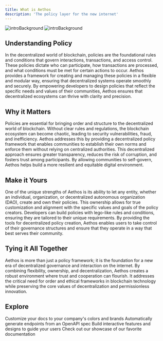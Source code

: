```yaml
---
title: What is Aethos
description: 'The policy layer for the new internet'
---
```


<Frame>
    <img
      className="block dark:hidden"
      src="/images/introBackground.png"
      alt="introBackground"
    />
    <img
      className="hidden dark:block"
      src="/images/introBackground.png"
      alt="introBackground"
    />
</Frame>

## Understanding Policy
In the decentralized world of blockchain, policies are the foundational rules and conditions that
govern interactions, transactions, and access control. These policies dictate who can participate,
how transactions are processed, and what conditions must be met for certain actions to occur.
Aethos provides a framework for creating and managing these policies in a flexible and modular way,
ensuring that decentralized systems operate smoothly and securely. By empowering developers to
design policies that reflect the specific needs and values of their communities, Aethos ensures
that decentralized ecosystems can thrive with clarity and precision.

## Why it Matters
Policies are essential for bringing order and structure to the decentralized world of blockchain.
Without clear rules and regulations, the blockchain ecosystem can become chaotic, leading to security
vulnerabilities, fraud, and inefficiency. Aethos addresses this by providing a decentralized
policy framework that enables communities to establish their own norms and enforce them without
relying on centralized authorities. This decentralized approach ensures greater transparency,
reduces the risk of corruption, and fosters trust among participants. By allowing communities to
self-govern, Aethos helps build a more resilient and equitable digital environment.

## Make it Yours
One of the unique strengths of Aethos is its ability to let any entity, whether an individual,
organization, or decentralized autonomous organization (DAO), create and own their policies.
This ownership allows for true customization and alignment with the specific values and goals of
the policy creators. Developers can build policies with lego-like rules and conditions,
ensuring they are tailored to their unique requirements. By providing the tools for decentralized
policy creation, Aethos enables users to take control of their governance structures and ensure
that they operate in a way that best serves their community.

## Tying it All Together
Aethos is more than just a policy framework; it is the foundation for a new era of decentralized
governance and interaction on the internet. By combining flexibility, ownership, and decentralization,
Aethos creates a robust environment where trust and cooperation can flourish. It addresses
the critical need for order and ethical frameworks in blockchain technology while preserving
the core values of decentralization and permissionless innovation.

## Explore



<CardGroup cols={2}>
  <Card
    title="I'm a Developer"
    icon="palette"
    href="https://mintlify.com/docs/settings/global"
  >
    Customize your docs to your company's colors and brands
  </Card>
  <Card
    title="I'm a Restaker"
    icon="code"
    href="https://mintlify.com/docs/api-playground/openapi"
  >
    Automatically generate endpoints from an OpenAPI spec
  </Card>
  <Card
    title="I'm an Operator"
    icon="screwdriver-wrench"
    href="https://mintlify.com/docs/components/accordion"
  >
    Build interactive features and designs to guide your users
  </Card>
  <Card
    title="I'm a Lawyer"
    icon="stars"
    href="https://mintlify.com/customers"
  >
    Check out our showcase of our favorite documentation
  </Card>
</CardGroup>
